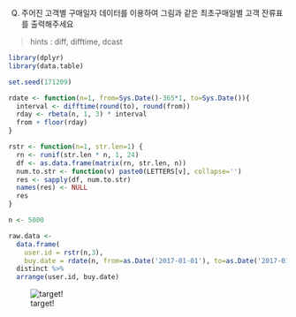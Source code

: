 Q) 주어진 고객별 구매일자 데이터를 이용하여 그림과 같은 최초구매일별 고객 잔류표를 출력해주세요



> hints : diff, difftime, dcast

```r
library(dplyr)
library(data.table)

set.seed(171209)

rdate <- function(n=1, from=Sys.Date()-365*1, to=Sys.Date()){
  interval <- difftime(round(to), round(from))
  rday <- rbeta(n, 1, 3) * interval
  from + floor(rday)
}

rstr <- function(n=1, str.len=1) {
  rn <- runif(str.len * n, 1, 24)
  df <- as.data.frame(matrix(rn, str.len, n))
  num.to.str <- function(v) paste0(LETTERS[v], collapse='')
  res <- sapply(df, num.to.str)
  names(res) <- NULL
  res
}

n <- 5000

raw.data <-
  data.frame(
    user.id = rstr(n,3),
    buy.date = rdate(n, from=as.Date('2017-01-01'), to=as.Date('2017-01-15'))) %>% 
  distinct %>%
  arrange(user.id, buy.date)
```
![target!](retension_result_.PNG)
